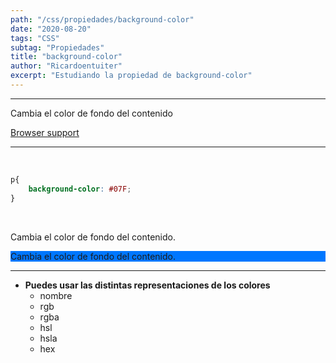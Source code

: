 ```yaml
---
path: "/css/propiedades/background-color"
date: "2020-08-20"
tags: "CSS"
subtag: "Propiedades"
title: "background-color"
author: "Ricardoentuiter"
excerpt: "Estudiando la propiedad de background-color"
---
```


---
Cambia el color de fondo del contenido

[Browser support](https://caniuse.com/#search=background-color)

---
<br/>


```css
p{
    background-color: #07F;
}
```
<br/>
<p>Cambia el color de fondo del contenido.</p>

<p style="background-color: #07F;">Cambia el color de fondo del contenido.</p>

---

- **Puedes usar las distintas representaciones de los colores**
    - nombre
    - rgb
    - rgba
    - hsl
    - hsla
    - hex